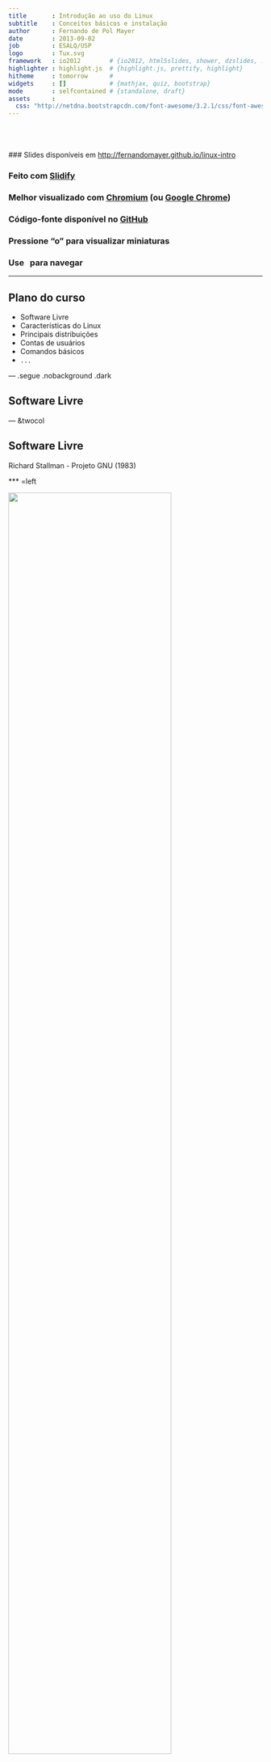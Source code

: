 ```yaml
---
title       : Introdução ao uso do Linux
subtitle    : Conceitos básicos e instalação
author      : Fernando de Pol Mayer
date        : 2013-09-02
job         : ESALQ/USP
logo        : Tux.svg
framework   : io2012        # {io2012, html5slides, shower, dzslides, ...}
highlighter : highlight.js  # {highlight.js, prettify, highlight}
hitheme     : tomorrow      # 
widgets     : []            # {mathjax, quiz, bootstrap}
mode        : selfcontained # {standalone, draft}
assets      :
  css: "http://netdna.bootstrapcdn.com/font-awesome/3.2.1/css/font-awesome.css"
---
```


<br><br><br>
### Slides disponíveis em [http://fernandomayer.github.io/linux-intro]()

### Feito com [Slidify](http://slidify.org)

### Melhor visualizado com [Chromium](http://www.chromium.org) (ou [Google Chrome](https://www.google.com/chrome))

### Código-fonte disponível no [GitHub](https://github.com/fernandomayer/linux-intro/tree/gh-pages)

### Pressione "o" para visualizar miniaturas

### Use <i class="icon-arrow-left"> &nbsp; </i><i class="icon-arrow-right"></i> para navegar

---

## Plano do curso

* Software Livre
* Características do Linux
* Principais distribuições
* Contas de usuários
* Comandos básicos
* `...`

--- .segue .nobackground .dark

## Software Livre

--- &twocol

## Software Livre

Richard Stallman - Projeto GNU (1983)

*** =left

<div class="centered">
<img src="assets/img/RMS.jpeg" width=80%/>
</div>

*** =right

<div class="centered">
<img src="assets/img/GNU.png" width=80%/>
</div>

--- &twocol

## Software Livre

Linus Torvalds - Linux (1991)

*** =left

<div class="centered">
<img src="assets/img/LT.jpeg" width=60%/>
</div>

*** =right

<div class="centered">
<img src="assets/img/Tux.svg" width=60%/>
</div>

--- &twocol

<br><br><br>
<center>
## GNU + Linux = GNU/Linux
</center>
<br><br>
*** =left

<div class="centered">
<img src="assets/img/GNU.png" width=60%/>
</div>

*** =right

<div class="centered">
<img src="assets/img/Tux.svg" width=60%/>
</div>

---

## Software Livre

### O que é software livre?

- Software que pode ser utilizado, estudado e modificado sem
    restrições

- Pode ser copiado e redistribuido (modificado ou não)

- A redistribuição tem uma única restrição: assegurar que os
    receptores tenham a mesma liberdade

- Para isso é necessário que os desenvolvedores (ou modificadores)
    disponibilizem o **código fonte**!

--- .segue bg:red

<i class="icon-unlock icon-4x pull-left icon-muted"></i>

<br><br><br>
## Atenção!
<br>
## Não confundir software **livre** com software **grátis**
<br>
## Livre como em “liberdade de expressão”, não grátis como “cerveja grátis”


---

## Software Livre

### Um software só é considerado livre quando é possível ter as 4 liberdades

0. Liberdade para usar o programa para qualquer propósito

1. Liberdade para estudar como o programa funciona, e modificá-lo para
    sua necessidade

2. Liberdade para redistribuir cópias (e ajudar o seu vizinho)

3. Liberdade para aprimorar o programa, e redistribuí-lo para que todos
    se beneficiem

---

## Software Livre

### Licenças livres

- GNU General Public License (GPL)

- BSD License

- Mozilla Public License

- MIT License

- Apache License

---

## Software Livre

### Exemplos de software livre que você já usa

- R!

- OpenOffice

- Firefox, Thunderbird

- Google Chrome (no Linux é Chromium)

- LaTeX

---

## Software Livre

### Repositórios de software livre

- GitHub [http://github.com]()

- SourceForge [http://sourceforge.net]()

- Google Code [http://code.google.com]()

---

## Software Livre

### Quem usa software livre?

- Academia

- Indústria

- Governo

    - [http://www.softwarelivre.gov.br]()

    - [http://www.softwarepublico.gov.br]()

    - [https://www.serpro.gov.br]()

--- .segue bg:green
<br>
## Você!
<br>
## A internet e a WWW surgiram do mesmo movimento e princípios do software livre
<br>
## Hoje em dia a grande maioria dos sites usa o servidor Apache e banco de dados POSTGRES para funcionar

---

## Software Livre

### Vantagens do software livre

- Projetos colaborativos: pessoas com experiências e visões diferentes
    contribuem para o benefício comum

- Segurança: *Given enough eyeballs, all bugs are shallow*

- Qualidade: o que é melhor, 12 ou 1M desenvolvedores?

- Sem “caixa preta”: transparência

- Flexibilidade: você decide o que usar e quando usar

- E **também** é de graça!

---

## Software Livre

### Porque devo me importar?

- Por todas as vantagens acima

- Como cientistas

    - Devemos ser transparentes em nossas pesquisas

    - Temos que reportar aquilo que estamos fazendo

    - Temos que provar os resultados que obtemos

    - Nossa pesquisa tem que ser **reproduzível**

---


<iframe width="560" height="315" src="//www.youtube.com/embed/yVpbFMhOAwE?rel=0" frameborder="0" allowfullscreen></iframe>
